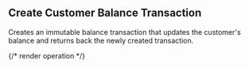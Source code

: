 ## Create Customer Balance Transaction

Creates an immutable balance transaction that updates the customer's balance and returns back the newly created
transaction.

{/* render operation */}
